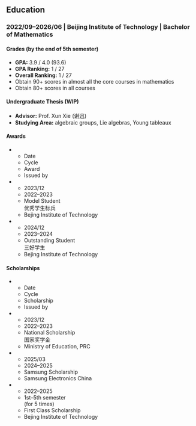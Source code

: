 ## Education

### 2022/09--2026/06 | Beijing Institute of Technology | Bachelor of Mathematics

#### Grades (by the end of 5th semester)

- **GPA:** 3.9 / 4.0 (93.6)
- **GPA Ranking:** 1 / 27
- **Overall Ranking:** 1 / 27
- Obtain 90+ scores in almost all the core courses in mathematics
- Obtain 80+ scores in all courses

#### Undergraduate Thesis (WIP)

- **Advisor:** Prof. Xun Xie (谢迅)
- **Studying Area:** algebraic groups, Lie algebras, Young tableaux

#### Awards

:::{.list-table widths="1,2,3,3"}

* - Date
  - Cycle
  - Award
  - Issued by

* - 2023/12
  - 2022--2023
  - Model Student  
    优秀学生标兵
  - Bejing Institute of Technology

* - 2024/12
  - 2023--2024
  - Outstanding Student  
    三好学生
  - Bejing Institute of Technology
:::

#### Scholarships

:::{.list-table widths="1,2,3,3"}

* - Date
  - Cycle
  - Scholarship
  - Issued by

* - 2023/12
  - 2022--2023
  - National Scholarship  
    国家奖学金
  - Ministry of Education, PRC

* - 2025/03
  - 2024--2025
  - Samsung Scholarship
  - Samsung Electronics China

* - 2022--2025
  - 1st--5th semester  
    (for 5 times)
  - First Class Scholarship
  - Bejing Institute of Technology
:::